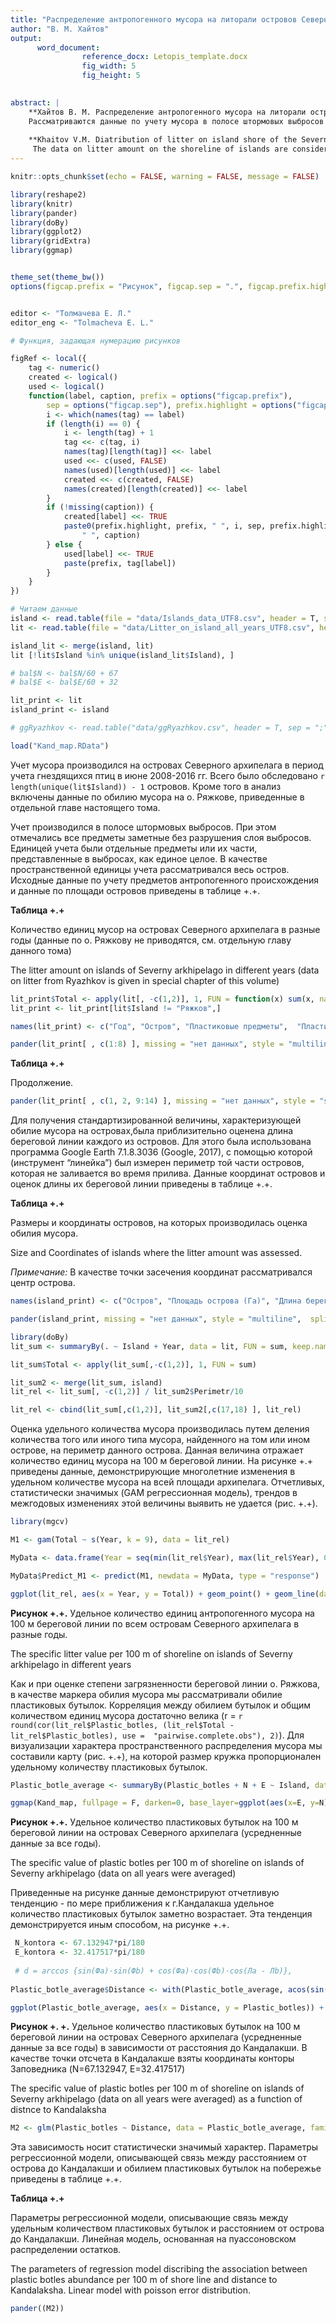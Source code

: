 ```yaml
---
title: "Распределение антропогенного мусора на литорали островов Северного архипелага "
author: "В. М. Хайтов"
output: 
      word_document:
                reference_docx: Letopis_template.docx
                fig_width: 5
                fig_height: 5

 
abstract: |
    **Хайтов В. М. Распределение антропогенного мусора на литорали островов Северного архипелага ** // Толмачева Е. Л. (ред.) Летопись природы Кадалакшского заповедника за 2016 год (ежегодный отчет). Кандалакша. Т.1 (Летопись природы Кандалакшского заповедника, кн. ++)
    Рассматриваются данные по учету мусора в полосе штормовых выбросов на островах и лудах Северного архипелага.   
    
    **Khaitov V.M. Diatribution of litter on island shore of the Severny arhipelago** // Tolmacheva E. L. (ed.)  The Chronicle of Nature by the Kandalaksha Reserve for 2016 (Annual report).  Kandalaksha. V.1. (The Chronicle of Nature by the Kandalaksha Reserve, Book N ++)
     The data on litter amount on the shoreline of islands are considered.      
---
```


```r
knitr::opts_chunk$set(echo = FALSE, warning = FALSE, message = FALSE)

library(reshape2)
library(knitr)
library(pander)
library(doBy)
library(ggplot2)
library(gridExtra)
library(ggmap)


theme_set(theme_bw())
options(figcap.prefix = "Рисунок", figcap.sep = ".", figcap.prefix.highlight = "**" )


editor <- "Толмачева Е. Л."
editor_eng <- "Tolmacheva E. L."

# Функция, задающая нумерацию рисунков

figRef <- local({
    tag <- numeric()
    created <- logical()
    used <- logical()
    function(label, caption, prefix = options("figcap.prefix"), 
        sep = options("figcap.sep"), prefix.highlight = options("figcap.prefix.highlight")) {
        i <- which(names(tag) == label)
        if (length(i) == 0) {
            i <- length(tag) + 1
            tag <<- c(tag, i)
            names(tag)[length(tag)] <<- label
            used <<- c(used, FALSE)
            names(used)[length(used)] <<- label
            created <<- c(created, FALSE)
            names(created)[length(created)] <<- label
        }
        if (!missing(caption)) {
            created[label] <<- TRUE
            paste0(prefix.highlight, prefix, " ", i, sep, prefix.highlight, 
                " ", caption)
        } else {
            used[label] <<- TRUE
            paste(prefix, tag[label])
        }
    }
})


```



```r
# Читаем данные
island <- read.table(file = "data/Islands_data_UTF8.csv", header = T, sep = ",")
lit <- read.table(file = "data/Litter_on_island_all_years_UTF8.csv", header = T, sep = ",")

island_lit <- merge(island, lit)
lit [!lit$Island %in% unique(island_lit$Island), ]

# bal$N <- bal$N/60 + 67
# bal$E <- bal$E/60 + 32

lit_print <- lit
island_print <- island

# ggRyazhkov <- read.table("data/ggRyazhkov.csv", header = T, sep = ";")

load("Kand_map.RData")

```



Учет мусора производился на островах Северного архипелага в период учета гнездящихся птиц в июне 2008-2016 гг.  Всего было обследовано `r length(unique(lit$Island)) - 1` островов. Кроме того в анализ включены данные по обилию мусора на о. Ряжкове, приведенные в отдельной главе настоящего тома. 

Учет производился в полосе штормовых выбросов. При этом отмечались все предметы заметные без разрушения слоя выбросов. Единицей учета были отдельные предметы или их части, представленные в выбросах, как единое целое. В качестве пространственной единицы учета рассматривался весь остров. Исходные данные по учету предметов антропогенного происхождения и данные по площади островов приведены в таблице +.+. 


**Таблица +.+**

Количество единиц мусор на островах Северного архипелага в разные годы (данные по о. Ряжкову не приводятся, см. отдельную главу данного тома)

The litter amount on islands of Severny arkhipelago in different years (data on litter from Ryazhkov is given in special chapter of this volume)


```r
lit_print$Total <- apply(lit[, -c(1,2)], 1, FUN = function(x) sum(x, na.rm = T))
lit_print <- lit_print[lit$Island != "Ряжков",]

names(lit_print) <- c("Год", "Остров", "Пластиковые предметы",	"Пластиковые бутылки", "Стеклянные бутылки и битое стекло",	"Полиэтилен и целофан",	"Покрышки и прочие резиновые предметы", "Бумага",	"Металлическе предметы","Консервные банки",	"Предметы одежды",	"Пенопласт",	"Прочее", "Всего")

pander(lit_print[ , c(1:8) ], missing = "нет данных", style = "multiline",  split.tables = Inf, split.cells = 10, justify = "llcccccc")
```


**Таблица +.+**

Продолжение.

```r
pander(lit_print[ , c(1, 2, 9:14) ], missing = "нет данных", style = "simple",  split.tables = Inf, split.cells = 10, justify = "llcccccc")
```






Для получения стандартизированной величины, характеризующей обилие мусора на островах,была приблизительно оценена длина береговой линии каждого из островов. Для этого была использована программа Google Earth 7.1.8.3036 (Google, 2017), с помощью которой (инструмент "линейка") был измерен периметр той части островов, которая не заливается во время прилива. Данные координат островов и оценок длины их береговой линии приведены в таблице +.+.  



**Таблица +.+**   

Размеры и координаты островов, на которых производилась оценка обилия мусора.    

Size and Coordinates of islands where the litter amount was assessed.

*Примечание:* В качестве точки засечения координат рассматривался центр острова. 

```r
names(island_print) <- c("Остров", "Площадь острова (Га)", "Длина береговой линии (км)", "N", "E")

pander(island_print, missing = "нет данных", style = "multiline",  split.tables = Inf, split.cells = Inf, justify = "lcccc", digits = c(0,1,3,6,6))

```



```r
library(doBy)
lit_sum <- summaryBy(. ~ Island + Year, data = lit, FUN = sum, keep.names = T)

lit_sum$Total <- apply(lit_sum[,-c(1,2)], 1, FUN = sum)

lit_sum2 <- merge(lit_sum, island)
lit_rel <- lit_sum[, -c(1,2)] / lit_sum2$Perimetr/10 

lit_rel <- cbind(lit_sum[,c(1,2)], lit_sum2[,c(17,18) ], lit_rel)

```

Оценка удельного количества мусора производилась путем деления количества того или иного типа мусора, найденного на том или ином острове, на периметр данного острова. Данная величина отражает количество единиц мусора на 100 м береговой линии. На рисунке +.+ приведены данные, демонстрирующие многолетние изменения в удельном количестве мусора на всей площади архипелага. Отчетливых, статистически значимых (GAM регрессионная модель), трендов в межгодовых изменениях этой величины выявить не удается (рис. +.+).  

```r

library(mgcv)

M1 <- gam(Total ~ s(Year, k = 9), data = lit_rel)

MyData <- data.frame(Year = seq(min(lit_rel$Year), max(lit_rel$Year), 0.1))

MyData$Predict_M1 <- predict(M1, newdata = MyData, type = "response")

ggplot(lit_rel, aes(x = Year, y = Total)) + geom_point() + geom_line(data = MyData, aes(x = Year, y = Predict_M1)) + ylab("Количество единиц мусора на 100 м ") + xlab("Годы")

```

**Рисунок +.+.** Удельное количество единиц антропогенного мусора на 100 м береговой линии по всем островам Северного архипелага в разные годы. 

The specific litter value per 100 m of shoreline on islands of Severny arkhipelago in different years


Как и при оценке степени загрязненности береговой линии о. Ряжкова, в качестве маркера обилия мусора мы рассматривали обилие пластиковых бутылок. Корреляция между обилием бутылок и общим количеством единиц мусора достаточно велика (r = `r round(cor(lit_rel$Plastic_botles, (lit_rel$Total - lit_rel$Plastic_botles), use =  "pairwise.complete.obs"), 2)`). Для визуализации характера пространственного распределения мусора мы составили карту (рис. +.+), на которой размер кружка пропорционален удельному количеству пластиковых бутылок. 



```r

Plastic_botle_average <- summaryBy(Plastic_botles + N + E ~ Island, data = lit_rel, FUN = mean, keep.names = T)

ggmap(Kand_map, fullpage = F, darken=0, base_layer=ggplot(aes(x=E, y=N), data=Plastic_botle_average)) + geom_point(aes(size=Plastic_botles), shape=21, fill="yellow", position = position_jitter(width = 0.009)) + labs(size = "Обилие \nбутылок")

```

**Рисунок +.+.** Удельное количество пластиковых бутылок  на 100 м береговой линии на островах  Северного архипелага (усредненные данные за все годы). 

The specific value of plastic botles per 100 m of shoreline on islands of Severny arkhipelago (data on all years were averaged)


Приведенные на рисунке данные демонстрируют отчетливую тенденцию - по мере приближения к г.Кандалакша удельное количество пластиковых бутылок заметно возрастает. Эта тенденция демонстрируется иным способом, на рисунке +.+.


```r

 N_kontora <- 67.132947*pi/180
 E_kontora <- 32.417517*pi/180
 
 # d = arccos {sin(Фa)·sin(Фb) + cos(Фa)·cos(Фb)·cos(Лa - Лb)}, 
 
Plastic_botle_average$Distance <- with(Plastic_botle_average, acos(sin(N_kontora)*sin(N*pi/180) + cos(N_kontora)*cos(N*pi/180)*cos(E_kontora - E*pi/180))) * 6371  

ggplot(Plastic_botle_average, aes(x = Distance, y = Plastic_botles)) + geom_point() + geom_smooth(method = "glm", method.args = list(family = "quasipoisson")) + ylab("Количество пластиковых бутылок на 100 м") + xlab("Расстояние от Кандалакши (км)")

```

**Рисунок +. +.** Удельное количество пластиковых бутылок  на 100 м береговой линии на островах  Северного архипелага (усредненные данные за все годы) в зависимости от расстояния до Кандалакши. В качестве точки отсчета в Кандалакше взяты координаты конторы Заповедника (N=67.132947, E=32.417517)

The specific value of plastic botles per 100 m of shoreline on islands of Severny arkhipelago (data on all years were averaged) as a function of distnce to Kandalaksha


```r
M2 <- glm(Plastic_botles ~ Distance, data = Plastic_botle_average, family = "quasipoisson")
```


Эта зависимость носит статистически значимый характер. Параметры регрессионной модели, описывающей связь между расстоянием от острова до Кандалакши и обилием пластиковых бутылок на побережье приведены в таблице +.+. 

**Таблица +.+**

Параметры регрессионной модели, описывающие связь между удельным количеством пластиковых бутылок и расстоянием от острова до Кандалакши. Линейная модель, основанная на пуассоновском распределении остатков.

The parameters of regression model discribing the association between plastic botles abundance per 100 m of shore line and distance to Kandalaksha. Linear model with poisson error distribution.


```r

pander((M2))
```

